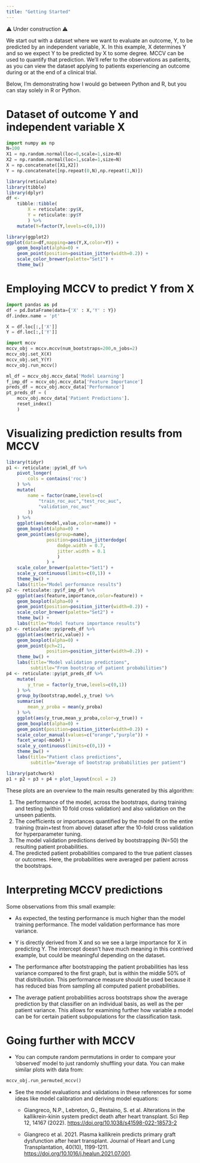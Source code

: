 ```yaml
---
title: "Getting Started"
---
```


⚠️ Under construction ⚠️

We start out with a dataset where we want to evaluate an outcome, Y, to be predicted by an independent variable, X. In this example, X determines Y and so we expect Y to be predicted by X to some degree. MCCV can be used to quantify that prediction. We'll refer to the observations as patients, as you can view the dataset applying to patients experiencing an outcome during or at the end of a clinical trial.

Below, I'm demonstrating how I would go between Python and R, but you can stay solely in R or Python.

# Dataset of outcome Y and independent variable X

```python

import numpy as np
N=100
X1 = np.random.normal(loc=0,scale=1,size=N)
X2 = np.random.normal(loc=1,scale=1,size=N)
X = np.concatenate([X1,X2])
Y = np.concatenate([np.repeat(0,N),np.repeat(1,N)])
```

```r
library(reticulate)
library(tibble)
library(dplyr)
df <- 
    tibble::tibble(
        X = reticulate::py$X,
        Y = reticulate::py$Y
        ) %>% 
    mutate(Y=factor(Y,levels=c(0,1)))

library(ggplot2)
ggplot(data=df,mapping=aes(Y,X,color=Y)) +
    geom_boxplot(alpha=0) +
    geom_point(position=position_jitter(width=0.2)) +
    scale_color_brewer(palette="Set1") +
    theme_bw()
```

# Employing MCCV to predict Y from X

```python
import pandas as pd
df = pd.DataFrame(data={'X' : X,'Y' : Y})
df.index.name = 'pt'

X = df.loc[:,['X']]
Y = df.loc[:,['Y']]

import mccv
mccv_obj = mccv.mccv(num_bootstraps=200,n_jobs=2)
mccv_obj.set_X(X)
mccv_obj.set_Y(Y)
mccv_obj.run_mccv()

ml_df = mccv_obj.mccv_data['Model Learning']
f_imp_df = mccv_obj.mccv_data['Feature Importance']
preds_df = mccv_obj.mccv_data['Performance']
pt_preds_df = (
    mccv_obj.mccv_data['Patient Predictions'].
    reset_index()
    )
```

# Visualizing prediction results from MCCV

```r
library(tidyr)
p1 <- reticulate::py$ml_df %>% 
    pivot_longer(
        cols = contains('roc')
    ) %>% 
    mutate(
        name = factor(name,levels=c(
            "train_roc_auc","test_roc_auc",
            "validation_roc_auc"
        ))
    ) %>% 
    ggplot(aes(model,value,color=name)) +
    geom_boxplot(alpha=0) +
    geom_point(aes(group=name),
               position=position_jitterdodge(
                   dodge.width = 0.7,
                   jitter.width = 0.1
                   )
               ) +
    scale_color_brewer(palette="Set1") +
    scale_y_continuous(limits=c(0,1)) +
    theme_bw() +
    labs(title="Model performance results")
p2 <- reticulate::py$f_imp_df %>% 
    ggplot(aes(feature,importance,color=feature)) +
    geom_boxplot(alpha=0) +
    geom_point(position=position_jitter(width=0.2)) +
    scale_color_brewer(palette="Set2") +
    theme_bw() +
    labs(title="Model feature importance results")
p3 <- reticulate::py$preds_df %>% 
    ggplot(aes(metric,value)) +
    geom_boxplot(alpha=0) +
    geom_point(pch=21,
               position=position_jitter(width=0.2)) +
    theme_bw() +
    labs(title="Model validation predictions",
         subtitle="From bootstrap of patient probabilities")
p4 <- reticulate::py$pt_preds_df %>% 
    mutate(
        y_true = factor(y_true,levels=c(0,1))
    ) %>% 
    group_by(bootstrap,model,y_true) %>% 
    summarise(
        mean_y_proba = mean(y_proba)
    ) %>% 
    ggplot(aes(y_true,mean_y_proba,color=y_true)) +
    geom_boxplot(alpha=0) +
    geom_point(position=position_jitter(width=0.2)) +
    scale_color_manual(values=c("orange","purple")) +
    facet_wrap(~model) +
    scale_y_continuous(limits=c(0,1)) +
    theme_bw() +
    labs(title="Patient class predictions",
         subtitle="Average of bootstrap probabilities per patient")

library(patchwork)
p1 + p2 + p3 + p4 + plot_layout(ncol = 2)
```

These plots are an overview to the main results generated by this algorithm:

1.  The performance of the model, across the bootstraps, during training and testing (within 10 fold cross validation) and also validation on the unseen patients.
2.  The coefficients or importances quantified by the model fit on the entire training (train+test from above) dataset after the 10-fold cross validation for hyperparameter tuning.
3.  The model validation predictions derived by bootstrapping (N=50) the resulting patient probabilities.
4.  The predicted patient probabilities compared to the true patient classes or outcomes. Here, the probabilities were averaged per patient across the bootstraps.

# Interpreting MCCV predictions

Some observations from this small example:

-   As expected, the testing performance is much higher than the model training performance. The model validation performance has more variance.

-   Y is directly derived from X and so we see a large importance for X in predicting Y. The intercept doesn't have much meaning in this contrived example, but could be meaningful depending on the dataset.

-   The performance after bootstrapping the patient probabilities has less variance compared to the first graph, but is within the middle 50% of that distribution. This performance measure should be used because it has reduced bias from sampling all computed patient probabilities.

-   The average patient probabilities across bootstraps show the average prediction by that classifier on an individual basis, as well as the per patient variance. This allows for examining further how variable a model can be for certain patient subpopulations for the classification task.

# Going further with MCCV

-   You can compute random permutations in order to compare your 'observed' model to just randomly shuffling your data. You can make similar plots with data from:

```python
mccv_obj.run_permuted_mccv()
```

-   See the model evaluations and validations in these references for some ideas like model calibration and deriving model equations:

    -   Giangreco, N.P., Lebreton, G., Restaino, S. et al. Alterations in the kallikrein-kinin system predict death after heart transplant. Sci Rep 12, 14167 (2022). <https://doi.org/10.1038/s41598-022-18573-2>

    -   Giangreco et al. 2021. Plasma kallikrein predicts primary graft dysfunction after heart transplant. Journal of Heart and Lung Transplantation, 40(10), 1199-1211. <https://doi.org/10.1016/j.healun.2021.07.001>.
